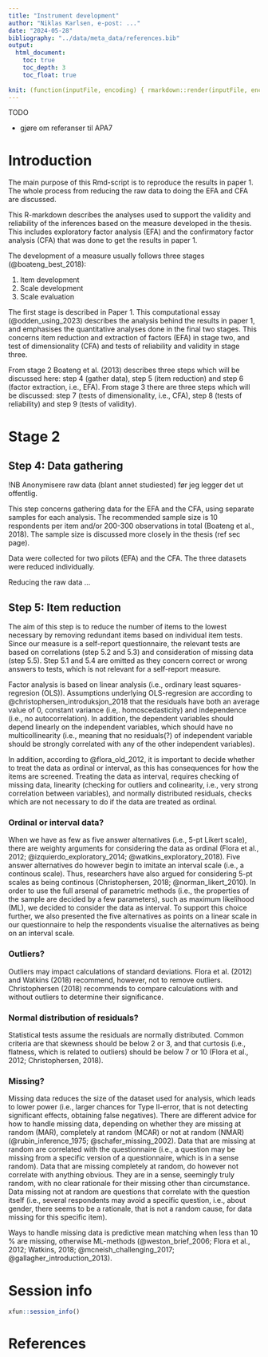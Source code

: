 ```yaml
---
title: "Instrument development"
author: "Niklas Karlsen, e-post: ..."
date: "2024-05-28"
bibliography: "../data/meta_data/references.bib"
output: 
  html_document:
    toc: true
    toc_depth: 3
    toc_float: true
    
knit: (function(inputFile, encoding) { rmarkdown::render(inputFile, encoding = encoding, output_file = file.path(dirname(inputFile), '../output/Paper1.html')) })
---
```


TODO

* gjøre om referanser til APA7

# Introduction

The main purpose of this Rmd-script is to reproduce the results in paper 1. The whole process from reducing the raw data to doing the EFA and CFA are discussed. 

This R-markdown describes the analyses used to support the validity and reliability of the inferences based on the measure developed in the thesis. This includes exploratory factor analysis (EFA) and the confirmatory factor analysis (CFA) that was done to get the results in paper 1.

The development of a measure usually follows three stages (@boateng_best_2018):

1. Item development
2. Scale development
3. Scale evaluation

The first stage is described in Paper 1. This computational essay (@odden_using_2023) describes the analysis behind the results in paper 1, and emphasises the quantitative analyses done in the final two stages. This concerns item reduction and extraction of factors (EFA) in stage two, and test of dimensionality (CFA) and tests of reliability and validity in stage three. 

From stage 2 Boateng et al. (2013) describes three steps which will be discussed here: step 4 (gather data), step 5 (item reduction) and step 6 (factor extraction, i.e., EFA). From stage 3 there are three steps which will be discussed: step 7 (tests of dimensionality, i.e., CFA), step 8 (tests of reliability) and step 9 (tests of validity). 

# Stage 2

## Step 4: Data gathering

!NB Anonymisere raw data (blant annet studiested) før jeg legger det ut offentlig.

This step concerns gathering data for the EFA and the CFA, using separate samples for each analysis. The recommended sample size is 10 respondents per item and/or 200-300 observations in total (Boateng et al., 2018). The sample size is discussed more closely in the thesis (ref sec page). 

Data were collected for two pilots (EFA) and the CFA. The three datasets were reduced individually. 

Reducing the raw data ...

## Step 5: Item reduction

The aim of this step is to reduce the number of items to the lowest necessary by removing redundant items based on individual item tests. Since our measure is a self-report questionnaire, the relevant tests are based on correlations (step 5.2 and 5.3) and consideration of missing data (step 5.5). Step 5.1 and 5.4 are omitted as they concern correct or wrong answers to tests, which is not relevant for a self-report measure. 

Factor analysis is based on linear analysis (i.e., ordinary least squares-regresion (OLS)). Assumptions underlying OLS-regresion are according to @christophersen_introduksjon_2018 that the residuals have both an average value of 0, constant variance (i.e,. homoscedasticity) and independence (i.e., no autocorrelation). In addition, the dependent variables should depend linearly on the independent variables, which should have no multicollinearity (i.e., meaning that no residuals(?) of independent variable should be strongly correlated with any of the other independent variables). 

In addition, according to @flora_old_2012, it is important to decide whether to treat the data as ordinal or interval, as this has consequences for how the items are screened. Treating the data as interval, requires checking of missing data, linearity (checking for outliers and colinearity, i.e., very strong correlation between variables), and normally distributed residuals, checks which are not necessary to do if the data are treated as ordinal. 

### Ordinal or interval data?

When we have as few as five answer alternatives (i.e., 5-pt Likert scale), there are weighty arguments for considering the data as ordinal (Flora et al., 2012; @izquierdo_exploratory_2014; @watkins_exploratory_2018). Five answer alternatives do however begin to imitate an interval scale (i.e., a continous scale). Thus, researchers have also argued for considering 5-pt scales as being continous (Christophersen, 2018; @norman_likert_2010). In order to use the full arsenal of parametric methods (i.e., the properties of the sample are decided by a few parameters), such as maximum likelihood (ML), we decided to consider the data as interval. To support this choice further, we also presented the five alternatives as points on a linear scale in our questionnaire to help the respondents visualise the alternatives as being on an interval scale. 

### Outliers?

Outliers may impact calculations of standard deviations. Flora et al. (2012) and Watkins (2018) recommend, however, not to remove outliers. Christophersen (2018) recommends to compare calculations with and without outliers to determine their significance. 

### Normal distribution of residuals?

Statistical tests assume the residuals are normally distributed. Common criteria are that skewness should be below 2 or 3, and that curtosis (i.e., flatness, which is related to outliers) should be below 7 or 10 (Flora et al., 2012; Christophersen, 2018). 

### Missing?

Missing data reduces the size of the dataset used for analysis, which leads to lower power (i.e., larger chances for Type II-error, that is not detecting significant effects, obtaining false negatives). There are different advice for how to handle missing data, depending on whether they are missing at random (MAR), completely at random (MCAR) or not at random (NMAR) (@rubin_inference_1975; @schafer_missing_2002). Data that are missing at random are correlated with the questionnaire (i.e., a question may be missing from a specific version of a questionnaire, which is in a sense random). Data that are missing completely at random, do however not correlate with anything obvious. They are in a sense, seemingly truly random, with no clear rationale for their missing other than circumstance. Data missing not at random are questions that correlate with the question itself (i.e., several respondents may avoid a specific question, i.e., about gender, there seems to be a rationale, that is not a random cause, for data missing for this specific item). 

Ways to handle missing data is predictive mean matching when less than 10 % are missing, otherwise ML-methods (@weston_brief_2006; Flora et al., 2012; Watkins, 2018; @mcneish_challenging_2017; @gallagher_introduction_2013). 


# Session info
<!-- # ref.: https://intro2r.com/proj_doc.html -->
<!-- #sessionInfo() -->

```r
xfun::session_info()
```

# References

<!-- citation(package) -->
